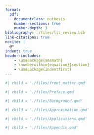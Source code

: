 ```yaml
---
format: 
  pdf:
    documentclass: nuthesis
    number-sections: true
    number-depth: 3
bibliography: ./files/lit_review.bib
link-citations: true
nocite: |
  @*
indent: true
header-includes: 
    - \usepackage{amsmath}
    - \numberwithin{equation}{section}
    - \usepackage{indentfirst}
---
```


<!-- Front matter: title page, abstract, and table of contents -->

```r
#| child = './files/front_matter.qmd'
```

```r
#| child = './files/Preface.qmd'
```

```r
#| child = './files/Background.qmd'
```

```r
#| child = './files/Approximation.qmd'
```

```r
#| child = './files/Applications.qmd'
```

\chapter*{References}

::: {#refs}
:::

```r
#| child = './files/Appendix.qmd'
```






